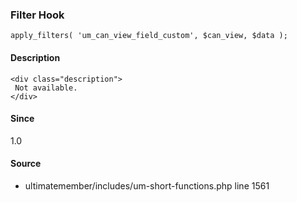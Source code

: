 
### Filter Hook    
    
```
apply_filters( 'um_can_view_field_custom', $can_view, $data );
```

#### Description
    <div class="description">
     Not available.
    </div>

#### Since
<div class="description">
1.0
</div>

#### Source
  - <Link href="/developer/files/includes-um-short-functions#source-view.1561">ultimatemember/includes/um-short-functions.php</Link> <Link href="/developer/files/includes-um-short-functions#source-view.1561">line 1561</Link>

